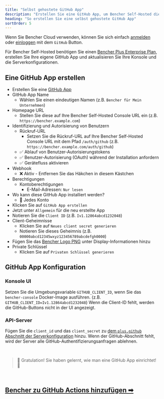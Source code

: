 ```yaml
---
title: "Selbst gehostete GitHub App"
description: "Erstellen Sie eine GitHub App, um Bencher Self-Hosted die Authentifizierung mit GitHub zu ermöglichen"
heading: "So erstellen Sie eine selbst gehostete GitHub App"
sortOrder: 5
---
```


Wenn Sie Bencher Cloud verwenden, können Sie sich einfach [anmelden](/auth/signup) oder [einloggen](/auth/login)
mit dem `GitHub` Button.

Für Bencher Self-Hosted benötigen Sie einen [Bencher Plus Enterprise Plan](/pricing/?level=enterprise), erstellen Sie Ihre eigene GitHub App und aktualisieren Sie Ihre Konsole und die Serverkonfigurationen.


## Eine GitHub App erstellen

- Erstellen Sie eine [GitHub App](https://docs.github.com/de/apps/creating-github-apps/registering-a-github-app/registering-a-github-app#registering-a-github-app)
- GitHub App Name
  - Wählen Sie einen eindeutigen Namen (z.B. `Bencher für Mein Unternehmen`)
- Homepage URL
  - Stellen Sie diese auf Ihre Bencher Self-Hosted Console URL ein (z.B. `https://bencher.example.com`)
- Identifizierung und Autorisierung von Benutzern
  - Rückruf-URL
    - Setzen Sie die Rückruf-URL auf Ihre Bencher Self-Hosted Console URL mit dem Pfad `/auth/github` (z.B. `https://bencher.example.com/auth/github`)
  - ✅ Ablauf von Benutzer-Autorisierungstokens
  - ✅ Benutzer-Autorisierung (OAuth) während der Installation anfordern
  - ✅ Gerätefluss aktivieren
- Webhook
  - ❌ Aktiv - Entfernen Sie das Häkchen in diesem Kästchen
- Berechtigungen
  - Kontoberechtigungen
    - E-Mail-Adressen: `Nur lesen`
- Wo kann diese GitHub App installiert werden?
  - 🔘 Jedes Konto
- Klicken Sie auf `GitHub App erstellen`
- Jetzt unter `Allgemein` für die neu erstellte App
- Notieren Sie die `Client ID` (z.B. `Iv1.12864abcd1232048`)
- Client-Geheimnisse
  - Klicken Sie auf `Neues client secret generieren`
  - Notieren Sie dieses Geheimnis (z.B. `00000abcd12345wxyz123456789abcdefgh0000`)
- Fügen Sie das [Bencher Logo PNG](/brand/) unter Display-Informationen hinzu
- Private Schlüssel
  - Klicken Sie auf `Privaten Schlüssel generieren`

## GitHub App Konfiguration

### Konsole UI
Setzen Sie die Umgebungsvariable `GITHUB_CLIENT_ID`, wenn Sie das `bencher-console` Docker-Image ausführen. (z.B. `GITHUB_CLIENT_ID=Iv1.12864abcd1232048`) Wenn die Client-ID fehlt, werden die GitHub-Buttons nicht in der UI angezeigt.

### API-Server
Fügen Sie die `client_id` und das `client_secret` zu [dem `plus.github` Abschnitt der Serverkonfiguration](/docs/de/reference/server-config/#plusgithub) hinzu. Wenn der GitHub-Abschnitt fehlt, wird der Server alle GitHub-Authentifizierungsanfragen ablehnen.

<br/>

> 🐰 Gratulation! Sie haben gelernt, wie man eine GitHub App einrichtet! 🎉

<br/>

<h2><a href="/docs/de/how-to/github-actions/">Bencher zu GitHub Actions hinzufügen ➡</a></h2>